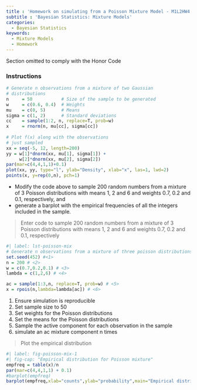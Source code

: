 ```yaml
---
title : 'Homework on simulating from a Poisson Mixture Model - M1L2HW4'
subtitle : 'Bayesian Statistics: Mixture Models'
categories:
  - Bayesian Statistics
keywords:
  - Mixture Models
  - Homework
---
```



::::: {.content-visible unless-profile="HC"}

::: {.callout-caution}
Section omitted to comply with the Honor Code
:::

:::::

::::: {.content-hidden unless-profile="HC"}


::: {.callout-note}
### Instructions

```r
# Generate n observations from a mixture of two Gaussian 
# distributions
n     = 50           # Size of the sample to be generated
w     = c(0.6, 0.4)  # Weights
mu    = c(0, 5)      # Means
sigma = c(1, 2)      # Standard deviations
cc    = sample(1:2, n, replace=T, prob=w)
x     = rnorm(n, mu[cc], sigma[cc])
    
# Plot f(x) along with the observations 
# just sampled
xx = seq(-5, 12, length=200)
yy = w[1]*dnorm(xx, mu[1], sigma[1]) + 
     w[2]*dnorm(xx, mu[2], sigma[2])
par(mar=c(4,4,1,1)+0.1)
plot(xx, yy, type="l", ylab="Density", xlab="x", las=1, lwd=2)
points(x, y=rep(0,n), pch=1)  
```

- Modify the code above to sample 200 random numbers from a mixture of 3 Poisson distributions with means 1, 2 and 6 and weights 0.7, 0.2 and 0.1, respectively, and 
- generate a barplot with the empirical frequencies of all the integers included in the sample. 


:::

> Enter code to sample 200 random numbers from a mixture of 3 Poisson distributions with means 1, 2 and 6 and weights 0.7, 0.2 and 0.1, respectively

```r
#| label: lst-poisson-mix
# Generate n observations from a mixture of three poisson distributions
set.seed(452) #<1>
n = 200 # <2>
w = c(0.7,0.2,0.1) # <3>
lambda = c(1,2,6) # <4>

ac = sample(1:3,n, replace=T, prob=w) # <5>
x = rpois(n,lambda=lambda[ac]) # <6>

```

1. Ensure simulation is reproducible
2. Set sample size to 50
3. Set weights for the Poisson distributions
4. Set the means for the Poisson distributions
5. Sample the active component for each observation in the sample
6. simulate an ac mixture component n times

>Plot the empirical distribution

```r
#| label: fig-poisson-mix-1
#| fig-cap: "Empirical distribution for Poisson mixture"
empfreq = table(x)/n
par(mar=c(4,4,1,1) + 0.1)
#barplot(empfreq)
barplot(empfreq,xlab="counts",ylab="probability",main="Empirical distribution for Poisson mixture")

```

:::::